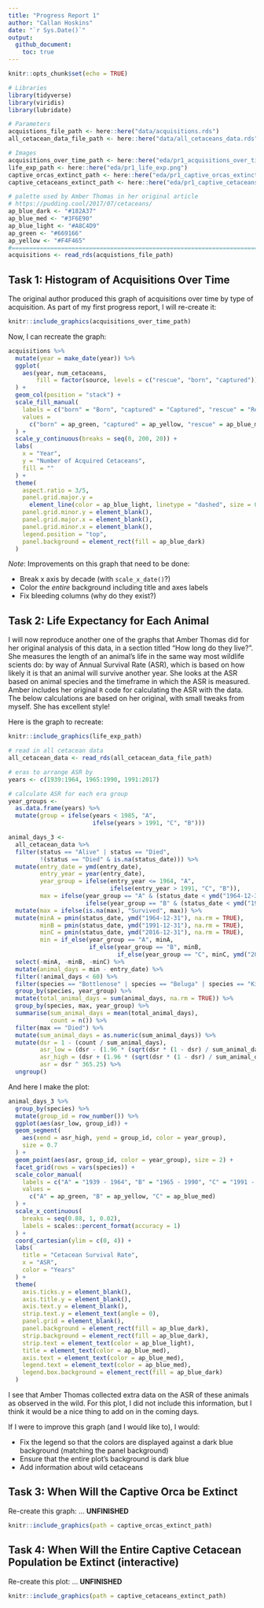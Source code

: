 ```yaml
---
title: "Progress Report 1"
author: "Callan Hoskins"
date: "`r Sys.Date()`"
output: 
  github_document:
    toc: true
---
```


```r
knitr::opts_chunk$set(echo = TRUE)
```

```r
# Libraries
library(tidyverse)
library(viridis)
library(lubridate)

# Parameters
acquistions_file_path <- here::here("data/acquisitions.rds")
all_cetacean_data_file_path <- here::here("data/all_cetaceans_data.rds")

# Images
acquisitions_over_time_path <- here::here("eda/pr1_acquisitions_over_time.png")
life_exp_path <- here::here("eda/pr1_life_exp.png")
captive_orcas_extinct_path <- here::here("eda/pr1_captive_orcas_extinct.png")
captive_cetaceans_extinct_path <- here::here("eda/pr1_captive_cetaceans_extinct.png")

# palette used by Amber Thomas in her original article 
# https://pudding.cool/2017/07/cetaceans/
ap_blue_dark <- "#182A37"
ap_blue_med <- "#3F6E90"
ap_blue_light <- "#A8C4D9"
ap_green <- "#669166"
ap_yellow <- "#F4F465"
#===============================================================================
acquisitions <- read_rds(acquistions_file_path)
```


## Task 1: Histogram of Acquisitions Over Time

The original author produced this graph of acquisitions over time by type of acquisition. As part of my first progress report, I will re-create it: 

```r
knitr::include_graphics(acquisitions_over_time_path)
```

Now, I can recreate the graph: 

```r
acquisitions %>% 
  mutate(year = make_date(year)) %>% 
  ggplot(
    aes(year, num_cetaceans, 
        fill = factor(source, levels = c("rescue", "born", "captured")))
  ) +
  geom_col(position = "stack") + 
  scale_fill_manual(
    labels = c("born" = "Born", "captured" = "Captured", "rescue" = "Rescued"), 
    values = 
      c("born" = ap_green, "captured" = ap_yellow, "rescue" = ap_blue_med)
  ) + 
  scale_y_continuous(breaks = seq(0, 200, 20)) + 
  labs(
    x = "Year", 
    y = "Number of Acquired Cetaceans", 
    fill = ""
  ) + 
  theme(
    aspect.ratio = 3/5, 
    panel.grid.major.y = 
      element_line(color = ap_blue_light, linetype = "dashed", size = 0.1), 
    panel.grid.minor.y = element_blank(), 
    panel.grid.major.x = element_blank(), 
    panel.grid.minor.x = element_blank(), 
    legend.position = "top", 
    panel.background = element_rect(fill = ap_blue_dark)
  )
```

*Note*: Improvements on this graph that need to be done: 

* Break x axis by decade (with `scale_x_date()`?)
* Color the *entire* background including title and axes labels
* Fix bleeding columns (why do they exist?)

## Task 2: Life Expectancy for Each Animal

I will now reproduce another one of the graphs that Amber Thomas did for her original analysis of this data, in a section titled "How long do they live?". She measures the length of an animal's life in the same way most wildlife scients do: by way of Annual Survival Rate (ASR), which is based on how likely it is that an animal will survive another year. She looks at the ASR based on animal species and the timeframe in which the ASR is measured. Amber includes her original `R` code for calculating the ASR with the data. The below calculations are based on her original, with small tweaks from myself. She has excellent style!

Here is the graph to recreate: 

```r
knitr::include_graphics(life_exp_path)
```

```r
# read in all cetacean data
all_cetacean_data <- read_rds(all_cetacean_data_file_path)

# eras to arrange ASR by
years <- c(1939:1964, 1965:1990, 1991:2017)

# calculate ASR for each era group
year_groups <- 
  as.data.frame(years) %>% 
  mutate(group = ifelse(years < 1985, "A",
                        ifelse(years > 1991, "C", "B")))

animal_days_3 <- 
  all_cetacean_data %>% 
  filter(status == "Alive" | status == "Died",
         !(status == "Died" & is.na(status_date))) %>% 
  mutate(entry_date = ymd(entry_date),
         entry_year = year(entry_date),
         year_group = ifelse(entry_year <= 1964, "A",
                             ifelse(entry_year > 1991, "C", "B")),
         max = ifelse(year_group == "A" & (status_date < ymd("1964-12-31")), "Died", 
                      ifelse(year_group == "B" & (status_date < ymd("1991-12-31")), "Died", ifelse(year_group == "C" & (status_date < ymd("2016-12-31")), "Died", "Survived")))) %>% 
  mutate(max = ifelse(is.na(max), "Survived", max)) %>% 
  mutate(minA = pmin(status_date, ymd("1964-12-31"), na.rm = TRUE),
         minB = pmin(status_date, ymd("1991-12-31"), na.rm = TRUE),
         minC = pmin(status_date, ymd("2016-12-31"), na.rm = TRUE),
         min = if_else(year_group == "A", minA,
                       if_else(year_group == "B", minB,
                               if_else(year_group == "C", minC, ymd("2017-05-01"))))) %>%
  select(-minA, -minB, -minC) %>% 
  mutate(animal_days = min - entry_date) %>% 
  filter(!animal_days < 60) %>% 
  filter(species == "Bottlenose" | species == "Beluga" | species == "Killer Whale; Orca" | species == "White-sided, Pacific") %>% 
  group_by(species, year_group) %>% 
  mutate(total_animal_days = sum(animal_days, na.rm = TRUE)) %>% 
  group_by(species, max, year_group) %>% 
  summarise(sum_animal_days = mean(total_animal_days),
            count = n()) %>% 
  filter(max == "Died") %>% 
  mutate(sum_animal_days = as.numeric(sum_animal_days)) %>% 
  mutate(dsr = 1 - (count / sum_animal_days),
         asr_low = (dsr - (1.96 * (sqrt(dsr * (1 - dsr) / sum_animal_days)))) ^ 365.25,
         asr_high = (dsr + (1.96 * (sqrt(dsr * (1 - dsr) / sum_animal_days)))) ^ 365.25,
         asr = dsr ^ 365.25) %>% 
  ungroup()
```

And here I make the plot: 

```r
animal_days_3 %>% 
  group_by(species) %>% 
  mutate(group_id = row_number()) %>% 
  ggplot(aes(asr_low, group_id)) + 
  geom_segment(
    aes(xend = asr_high, yend = group_id, color = year_group), 
    size = 0.7
  ) + 
  geom_point(aes(asr, group_id, color = year_group), size = 2) + 
  facet_grid(rows = vars(species)) + 
  scale_color_manual(
    labels = c("A" = "1939 - 1964", "B" = "1965 - 1990", "C" = "1991 - 2016"), 
    values = 
      c("A" = ap_green, "B" = ap_yellow, "C" = ap_blue_med)
  ) + 
  scale_x_continuous(
    breaks = seq(0.88, 1, 0.02), 
    labels = scales::percent_format(accuracy = 1)
  ) + 
  coord_cartesian(ylim = c(0, 4)) + 
  labs(
    title = "Cetacean Survival Rate", 
    x = "ASR", 
    color = "Years"
  ) + 
  theme(
    axis.ticks.y = element_blank(), 
    axis.title.y = element_blank(), 
    axis.text.y = element_blank(), 
    strip.text.y = element_text(angle = 0), 
    panel.grid = element_blank(), 
    panel.background = element_rect(fill = ap_blue_dark), 
    strip.background = element_rect(fill = ap_blue_dark), 
    strip.text = element_text(color = ap_blue_light), 
    title = element_text(color = ap_blue_med), 
    axis.text = element_text(color = ap_blue_med), 
    legend.text = element_text(color = ap_blue_med), 
    legend.box.background = element_rect(fill = ap_blue_dark)
  )
```

I see that Amber Thomas collected extra data on the ASR of these animals as observed in the wild. For this plot, I did not include this information, but I think it would be a nice thing to add on in the coming days. 

If I were to improve this graph (and I would like to), I would:

* Fix the legend so that the colors are displayed against a dark blue background (matching the panel background)
* Ensure that the entire plot's background is dark blue
* Add information about wild cetaceans

## Task 3: When Will the Captive Orca be Extinct

Re-create this graph: ... **UNFINISHED**

```r
knitr::include_graphics(path = captive_orcas_extinct_path)
```

## Task 4: When Will the Entire Captive Cetacean Population be Extinct (interactive)

Re-create this plot: ... **UNFINISHED**

```r
knitr::include_graphics(path = captive_cetaceans_extinct_path)
```

